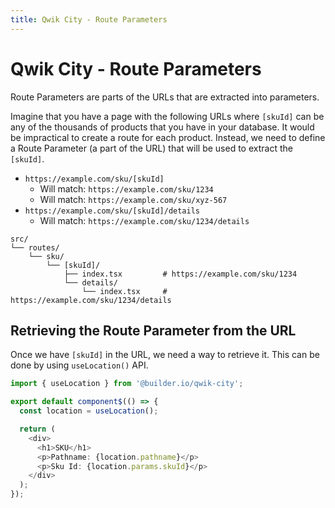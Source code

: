 ```yaml
---
title: Qwik City - Route Parameters
---
```


# Qwik City - Route Parameters

Route Parameters are parts of the URLs that are extracted into parameters.

Imagine that you have a page with the following URLs where `[skuId]` can be any of the thousands of products that you have in your database. It would be impractical to create a route for each product. Instead, we need to define a Route Parameter (a part of the URL) that will be used to extract the `[skuId]`.

- `https://example.com/sku/[skuId]`
  - Will match: `https://example.com/sku/1234`
  - Will match: `https://example.com/sku/xyz-567`
- `https://example.com/sku/[skuId]/details`
  - Will match: `https://example.com/sku/1234/details`

```
src/
└── routes/
    └── sku/
        └── [skuId]/
            ├── index.tsx         # https://example.com/sku/1234
            └── details/     
                └── index.tsx     # https://example.com/sku/1234/details
```

## Retrieving the Route Parameter from the URL

Once we have `[skuId]` in the URL, we need a way to retrieve it. This can be done by using `useLocation()` API.

```typescript
import { useLocation } from '@builder.io/qwik-city';

export default component$(() => {
  const location = useLocation();

  return (
    <div>
      <h1>SKU</h1>
      <p>Pathname: {location.pathname}</p>
      <p>Sku Id: {location.params.skuId}</p>
    </div>
  );
});
```
